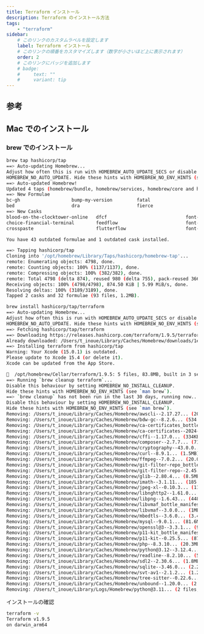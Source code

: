 ```yaml
---
title: Terraform インストール
description: Terraform のインストール方法
tags:
    - "terraform"
sidebar:
    # このリンクのカスタムラベルを設定します
    label: Terraform インストール
    # このリンクの順番をカスタマイズします（数字が小さいほど上に表示されます）
    order: 2
    # このリンクにバッジを追加します
    # badge:
    #     text: ""
    #     variant: tip
---
```



## 参考

<LinkPreview url="https://zenn.dev/take_tech/articles/32188cd3607721" />

## Mac でのインストール

<LinkPreview url="https://developer.hashicorp.com/terraform/install" />

### brew でのインストール

```bash
brew tap hashicorp/tap
==> Auto-updating Homebrew...
Adjust how often this is run with HOMEBREW_AUTO_UPDATE_SECS or disable with
HOMEBREW_NO_AUTO_UPDATE. Hide these hints with HOMEBREW_NO_ENV_HINTS (see `man brew`).
==> Auto-updated Homebrew!
Updated 4 taps (homebrew/bundle, homebrew/services, homebrew/core and homebrew/cask).
==> New Formulae
bc-gh                   bump-my-version         fatal                   gollama                 immich-cli              libblastrampoline       pyupgrade               spidermonkey@115
bed                     dra                     fierce                  grizzly                 ktor                    oasdiff                 rpcsvc-proto            wush
==> New Casks
blood-on-the-clocktower-online   dfcf                             font-departure-mono              font-scientifica                 parallels@19                     winbox
choice-financial-terminal        feedflow                         font-ibm-plex-math               gauntlet                         rize                             zen-browser
crosspaste                       flutterflow                      font-ibm-plex-sans-tc            gitlight                         wealthfolio

You have 43 outdated formulae and 1 outdated cask installed.

==> Tapping hashicorp/tap
Cloning into '/opt/homebrew/Library/Taps/hashicorp/homebrew-tap'...
remote: Enumerating objects: 4798, done.
remote: Counting objects: 100% (1137/1137), done.
remote: Compressing objects: 100% (382/382), done.
remote: Total 4798 (delta 874), reused 980 (delta 755), pack-reused 3661 (from 1)
Receiving objects: 100% (4798/4798), 874.50 KiB | 5.99 MiB/s, done.
Resolving deltas: 100% (3189/3189), done.
Tapped 2 casks and 32 formulae (93 files, 1.2MB).

```

```bash
brew install hashicorp/tap/terraform
==> Auto-updating Homebrew...
Adjust how often this is run with HOMEBREW_AUTO_UPDATE_SECS or disable with
HOMEBREW_NO_AUTO_UPDATE. Hide these hints with HOMEBREW_NO_ENV_HINTS (see `man brew`).
==> Fetching hashicorp/tap/terraform
==> Downloading https://releases.hashicorp.com/terraform/1.9.5/terraform_1.9.5_darwin_arm64.zip
Already downloaded: /Users/t_inoue/Library/Caches/Homebrew/downloads/1efcc9b209d02554523fd176682b2c7704aee2798a40cf5a2ccd21eff7417983--terraform_1.9.5_darwin_arm64.zip
==> Installing terraform from hashicorp/tap
Warning: Your Xcode (15.0.1) is outdated.
Please update to Xcode 15.4 (or delete it).
Xcode can be updated from the App Store.

🍺  /opt/homebrew/Cellar/terraform/1.9.5: 5 files, 83.8MB, built in 3 seconds
==> Running `brew cleanup terraform`...
Disable this behaviour by setting HOMEBREW_NO_INSTALL_CLEANUP.
Hide these hints with HOMEBREW_NO_ENV_HINTS (see `man brew`).
==> `brew cleanup` has not been run in the last 30 days, running now...
Disable this behaviour by setting HOMEBREW_NO_INSTALL_CLEANUP.
Hide these hints with HOMEBREW_NO_ENV_HINTS (see `man brew`).
Removing: /Users/t_inoue/Library/Caches/Homebrew/awscli--2.17.27... (20.3MB)
Removing: /Users/t_inoue/Library/Caches/Homebrew/bdw-gc--8.2.6... (534.0KB)
Removing: /Users/t_inoue/Library/Caches/Homebrew/ca-certificates_bottle_manifest--2024-07-02... (1.8KB)
Removing: /Users/t_inoue/Library/Caches/Homebrew/ca-certificates--2024-07-02... (129.1KB)
Removing: /Users/t_inoue/Library/Caches/Homebrew/cffi--1.17.0... (334KB)
Removing: /Users/t_inoue/Library/Caches/Homebrew/composer--2.7.7... (711.1KB)
Removing: /Users/t_inoue/Library/Caches/Homebrew/cryptography--43.0.0... (2.5MB)
Removing: /Users/t_inoue/Library/Caches/Homebrew/curl--8.9.1... (1.5MB)
Removing: /Users/t_inoue/Library/Caches/Homebrew/ffmpeg--7.0.2... (20.0MB)
Removing: /Users/t_inoue/Library/Caches/Homebrew/git-filter-repo_bottle_manifest--2.45.0... (17.0KB)
Removing: /Users/t_inoue/Library/Caches/Homebrew/git-filter-repo--2.45.0... (81.4KB)
Removing: /Users/t_inoue/Library/Caches/Homebrew/glib--2.80.4... (8.5MB)
Removing: /Users/t_inoue/Library/Caches/Homebrew/imath--3.1.11... (185.0KB)
Removing: /Users/t_inoue/Library/Caches/Homebrew/jpeg-xl--0.10.3... (11.9MB)
Removing: /Users/t_inoue/Library/Caches/Homebrew/libnghttp2--1.61.0... (224.2KB)
Removing: /Users/t_inoue/Library/Caches/Homebrew/libpng--1.6.43... (448.7KB)
Removing: /Users/t_inoue/Library/Caches/Homebrew/libvmaf_bottle_manifest--3.0.0... (7.5KB)
Removing: /Users/t_inoue/Library/Caches/Homebrew/libvmaf--3.0.0... (1MB)
Removing: /Users/t_inoue/Library/Caches/Homebrew/mbedtls--3.6.0... (3.4MB)
Removing: /Users/t_inoue/Library/Caches/Homebrew/mysql--9.0.1... (81.6MB)
Removing: /Users/t_inoue/Library/Caches/Homebrew/openssl@3--3.3.1... (9.5MB)
Removing: /Users/t_inoue/Library/Caches/Homebrew/p11-kit_bottle_manifest--0.25.5... (10KB)
Removing: /Users/t_inoue/Library/Caches/Homebrew/p11-kit--0.25.5... (874.5KB)
Removing: /Users/t_inoue/Library/Caches/Homebrew/php--8.3.10... (20.3MB)
Removing: /Users/t_inoue/Library/Caches/Homebrew/python@3.12--3.12.4... (15.8MB)
Removing: /Users/t_inoue/Library/Caches/Homebrew/readline--8.2.10... (575.1KB)
Removing: /Users/t_inoue/Library/Caches/Homebrew/sdl2--2.30.6... (1.8MB)
Removing: /Users/t_inoue/Library/Caches/Homebrew/sqlite--3.46.0... (2.2MB)
Removing: /Users/t_inoue/Library/Caches/Homebrew/svt-av1--2.1.2... (1.2MB)
Removing: /Users/t_inoue/Library/Caches/Homebrew/tree-sitter--0.22.6... (5.0MB)
Removing: /Users/t_inoue/Library/Caches/Homebrew/unbound--1.20.0... (2.8MB)
Removing: /Users/t_inoue/Library/Logs/Homebrew/python@3.11... (2 files, 2.5KB)

```

インストールの確認

```bash
terraform -v
Terraform v1.9.5
on darwin_arm64
```
